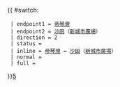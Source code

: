 {{ #switch: {{{format|}}}
  | endpoint1 = [[帝琴灣]]
  | endpoint2 = [[沙田]]（[[新城市廣場]]）
  | direction = 2
  | status =
  | inline = [[帝琴灣]] ↔ [[沙田]]（[[新城市廣場]]）
  | normal =
  | full =
}}<noinclude>[[category:新界居民巴士路線模板|5]]</noinclude>